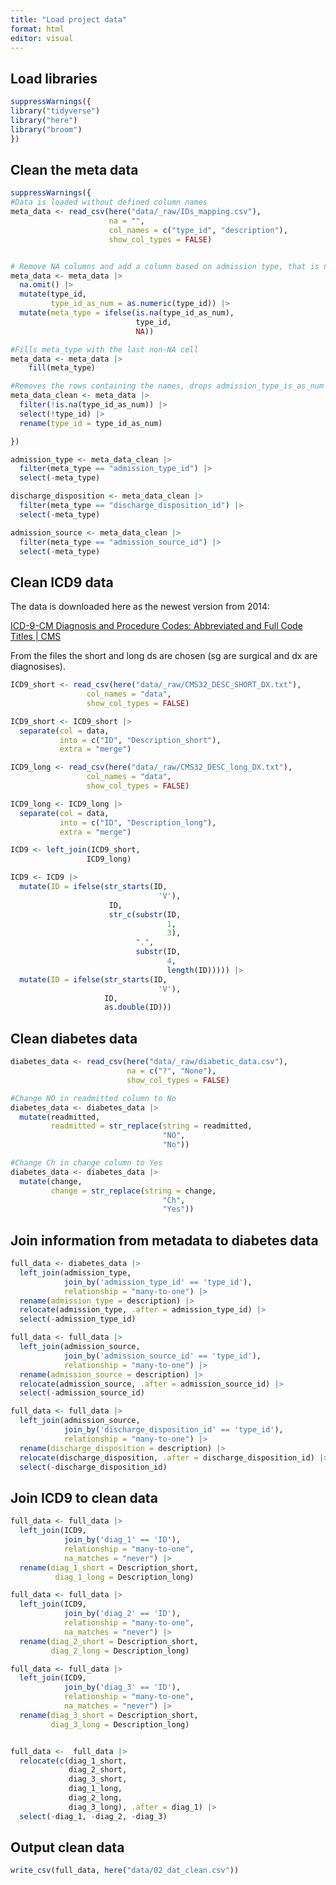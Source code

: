 ```yaml
---
title: "Load project data"
format: html
editor: visual
---
```


## Load libraries

```r
suppressWarnings({
library("tidyverse")
library("here")
library("broom")
})
```

## Clean the meta data

```r
suppressWarnings({
#Data is loaded without defined column names
meta_data <- read_csv(here("data/_raw/IDs_mapping.csv"),
                      na = "", 
                      col_names = c("type_id", "description"), 
                      show_col_types = FALSE)


# Remove NA columns and add a column based on admission type, that is numeric. The NA values in this, will be the names of the type of metadata the id describes. Also adds a meta_type column, which has the type in the cells that are NAs in the numeric type_id_as_num
meta_data <- meta_data |> 
  na.omit() |> 
  mutate(type_id, 
         type_id_as_num = as.numeric(type_id)) |> 
  mutate(meta_type = ifelse(is.na(type_id_as_num), 
                            type_id, 
                            NA))

#Fills meta_type with the last non-NA cell 
meta_data <- meta_data |> 
    fill(meta_type)

#Removes the rows containing the names, drops admission_type_is_as_num
meta_data_clean <- meta_data |> 
  filter(!is.na(type_id_as_num)) |> 
  select(!type_id) |> 
  rename(type_id = type_id_as_num)

})

admission_type <- meta_data_clean |> 
  filter(meta_type == "admission_type_id") |> 
  select(-meta_type)

discharge_disposition <- meta_data_clean |> 
  filter(meta_type == "discharge_disposition_id") |> 
  select(-meta_type)

admission_source <- meta_data_clean |> 
  filter(meta_type == "admission_source_id") |> 
  select(-meta_type)
```

## Clean ICD9 data

The data is downloaded here as the newest version from 2014:

[ICD-9-CM Diagnosis and Procedure Codes: Abbreviated and Full Code Titles \| CMS](https://www.cms.gov/medicare/coding-billing/icd-10-codes/icd-9-cm-diagnosis-procedure-codes-abbreviated-and-full-code-titles)

From the files the short and long ds are chosen (sg are surgical and dx are diagnosises).

```r
ICD9_short <- read_csv(here("data/_raw/CMS32_DESC_SHORT_DX.txt"), 
                 col_names = "data", 
                 show_col_types = FALSE)

ICD9_short <- ICD9_short |> 
  separate(col = data,
           into = c("ID", "Description_short"), 
           extra = "merge")

ICD9_long <- read_csv(here("data/_raw/CMS32_DESC_long_DX.txt"), 
                 col_names = "data", 
                 show_col_types = FALSE)

ICD9_long <- ICD9_long |> 
  separate(col = data,
           into = c("ID", "Description_long"), 
           extra = "merge")

ICD9 <- left_join(ICD9_short, 
                 ICD9_long)
```

```r
ICD9 <- ICD9 |> 
  mutate(ID = ifelse(str_starts(ID, 
                                 'V'),
                      ID, 
                      str_c(substr(ID, 
                                   1, 
                                   3),
                            ".",
                            substr(ID, 
                                   4, 
                                   length(ID))))) |> 
  mutate(ID = ifelse(str_starts(ID, 
                                 'V'),
                     ID, 
                     as.double(ID)))
```

## Clean diabetes data

```r
diabetes_data <- read_csv(here("data/_raw/diabetic_data.csv"), 
                          na = c("?", "None"), 
                          show_col_types = FALSE)
```

```r
#Change NO in readmitted column to No
diabetes_data <- diabetes_data |> 
  mutate(readmitted, 
         readmitted = str_replace(string = readmitted, 
                                  "NO", 
                                  "No"))

#Change Ch in change column to Yes
diabetes_data <- diabetes_data |> 
  mutate(change, 
         change = str_replace(string = change, 
                                  "Ch", 
                                  "Yes"))


```

## Join information from metadata to diabetes data

```r

full_data <- diabetes_data |> 
  left_join(admission_type,
            join_by('admission_type_id' == 'type_id'), 
            relationship = "many-to-one") |>
  rename(admission_type = description) |> 
  relocate(admission_type, .after = admission_type_id) |> 
  select(-admission_type_id)

full_data <- full_data |> 
  left_join(admission_source,
            join_by('admission_source_id' == 'type_id'), 
            relationship = "many-to-one") |>
  rename(admission_source = description) |> 
  relocate(admission_source, .after = admission_source_id) |> 
  select(-admission_source_id)

full_data <- full_data |> 
  left_join(admission_source,
            join_by('discharge_disposition_id' == 'type_id'), 
            relationship = "many-to-one") |>
  rename(discharge_disposition = description) |> 
  relocate(discharge_disposition, .after = discharge_disposition_id) |> 
  select(-discharge_disposition_id)

```

## Join ICD9 to clean data

```r
full_data <- full_data |> 
  left_join(ICD9, 
            join_by('diag_1' == 'ID'), 
            relationship = "many-to-one", 
            na_matches = "never") |> 
  rename(diag_1_short = Description_short, 
          diag_1_long = Description_long)

full_data <- full_data |> 
  left_join(ICD9, 
            join_by('diag_2' == 'ID'), 
            relationship = "many-to-one", 
            na_matches = "never") |> 
  rename(diag_2_short = Description_short, 
         diag_2_long = Description_long)

full_data <- full_data |> 
  left_join(ICD9, 
            join_by('diag_3' == 'ID'), 
            relationship = "many-to-one", 
            na_matches = "never") |> 
  rename(diag_3_short = Description_short,
         diag_3_long = Description_long)


full_data <-  full_data |> 
  relocate(c(diag_1_short, 
             diag_2_short, 
             diag_3_short, 
             diag_1_long, 
             diag_2_long, 
             diag_3_long), .after = diag_1) |> 
  select(-diag_1, -diag_2, -diag_3)
```

## Output clean data

```r
write_csv(full_data, here("data/02_dat_clean.csv"))
```
